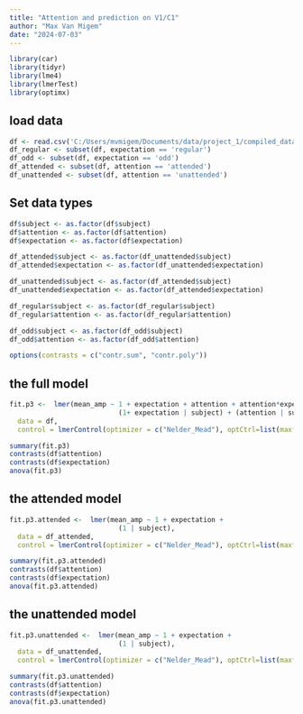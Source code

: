 ```yaml
---
title: "Attention and prediction on V1/C1"
author: "Max Van Migem"
date: "2024-07-03"
---
```


```r
library(car)
library(tidyr)
library(lme4)
library(lmerTest)
library(optimx)
```

## load data

```r
df <- read.csv('C:/Users/mvmigem/Documents/data/project_1/compiled_dataframes/p3_df.csv')
df_regular <- subset(df, expectation == 'regular')
df_odd <- subset(df, expectation == 'odd')
df_attended <- subset(df, attention == 'attended')
df_unattended <- subset(df, attention == 'unattended')
```

## Set data types

```r
df$subject <- as.factor(df$subject)
df$attention <- as.factor(df$attention)
df$expectation <- as.factor(df$expectation)

df_attended$subject <- as.factor(df_unattended$subject)
df_attended$expectation <- as.factor(df_unattended$expectation)

df_unattended$subject <- as.factor(df_attended$subject)
df_unattended$expectation <- as.factor(df_attended$expectation)

df_regular$subject <- as.factor(df_regular$subject)
df_regular$attention <- as.factor(df_regular$attention)

df_odd$subject <- as.factor(df_odd$subject)
df_odd$attention <- as.factor(df_odd$attention)

options(contrasts = c("contr.sum", "contr.poly"))
```

## the full model
```r
fit.p3 <-  lmer(mean_amp ~ 1 + expectation + attention + attention*expectation +
                           (1+ expectation | subject) + (attention | subject) + (attention*expectation | subject),
  data = df, 
  control = lmerControl(optimizer = c("Nelder_Mead"), optCtrl=list(maxfun=2e6)))

summary(fit.p3)
contrasts(df$attention)
contrasts(df$expectation)
anova(fit.p3)
```

## the attended model
```r
fit.p3.attended <-  lmer(mean_amp ~ 1 + expectation +
                           (1 | subject),
  data = df_attended, 
  control = lmerControl(optimizer = c("Nelder_Mead"), optCtrl=list(maxfun=2e6)))

summary(fit.p3.attended)
contrasts(df$attention)
contrasts(df$expectation)
anova(fit.p3.attended)
```

## the unattended model
```r
fit.p3.unattended <-  lmer(mean_amp ~ 1 + expectation +
                           (1 | subject),
  data = df_unattended, 
  control = lmerControl(optimizer = c("Nelder_Mead"), optCtrl=list(maxfun=2e6)))

summary(fit.p3.unattended)
contrasts(df$attention)
contrasts(df$expectation)
anova(fit.p3.unattended)
```
